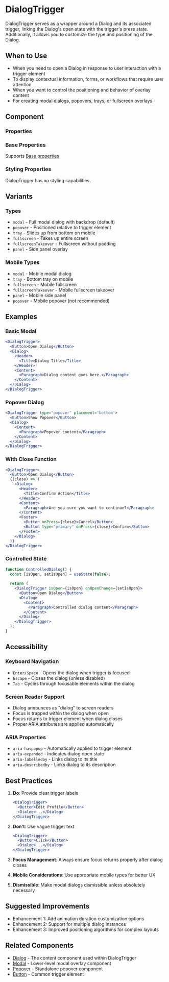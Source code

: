 
<Meta of={DialogTriggerStories} />

# DialogTrigger

DialogTrigger serves as a wrapper around a Dialog and its associated trigger, linking the Dialog's open state with the trigger's press state. Additionally, it allows you to customize the type and positioning of the Dialog.

## When to Use

- When you need to open a Dialog in response to user interaction with a trigger element
- To display contextual information, forms, or workflows that require user attention
- When you want to control the positioning and behavior of overlay content
- For creating modal dialogs, popovers, trays, or fullscreen overlays

## Component

### Properties

<Controls of={DialogTriggerStories.Default} />

### Base Properties

Supports [Base properties](/base-properties.md)

### Styling Properties

DialogTrigger has no styling capabilities.

## Variants

### Types

- `modal` - Full modal dialog with backdrop (default)
- `popover` - Positioned relative to trigger element
- `tray` - Slides up from bottom on mobile
- `fullscreen` - Takes up entire screen
- `fullscreenTakeover` - Fullscreen without padding
- `panel` - Side panel overlay

### Mobile Types

- `modal` - Mobile modal dialog
- `tray` - Bottom tray on mobile
- `fullscreen` - Mobile fullscreen
- `fullscreenTakeover` - Mobile fullscreen takeover
- `panel` - Mobile side panel
- `popover` - Mobile popover (not recommended)

## Examples

### Basic Modal

```jsx
<DialogTrigger>
  <Button>Open Dialog</Button>
  <Dialog>
    <Header>
      <Title>Dialog Title</Title>
    </Header>
    <Content>
      <Paragraph>Dialog content goes here.</Paragraph>
    </Content>
  </Dialog>
</DialogTrigger>
```

### Popover Dialog

```jsx
<DialogTrigger type="popover" placement="bottom">
  <Button>Show Popover</Button>
  <Dialog>
    <Content>
      <Paragraph>Popover content</Paragraph>
    </Content>
  </Dialog>
</DialogTrigger>
```

### With Close Function

```jsx
<DialogTrigger>
  <Button>Open Dialog</Button>
  {(close) => (
    <Dialog>
      <Header>
        <Title>Confirm Action</Title>
      </Header>
      <Content>
        <Paragraph>Are you sure you want to continue?</Paragraph>
      </Content>
      <Footer>
        <Button onPress={close}>Cancel</Button>
        <Button type="primary" onPress={close}>Confirm</Button>
      </Footer>
    </Dialog>
  )}
</DialogTrigger>
```

### Controlled State

```jsx
function ControlledDialog() {
  const [isOpen, setIsOpen] = useState(false);
  
  return (
    <DialogTrigger isOpen={isOpen} onOpenChange={setIsOpen}>
      <Button>Open Dialog</Button>
      <Dialog>
        <Content>
          <Paragraph>Controlled dialog content</Paragraph>
        </Content>
      </Dialog>
    </DialogTrigger>
  );
}
```

## Accessibility

### Keyboard Navigation

- `Enter/Space` - Opens the dialog when trigger is focused
- `Escape` - Closes the dialog (unless disabled)
- `Tab` - Cycles through focusable elements within the dialog

### Screen Reader Support

- Dialog announces as "dialog" to screen readers
- Focus is trapped within the dialog when open
- Focus returns to trigger element when dialog closes
- Proper ARIA attributes are applied automatically

### ARIA Properties

- `aria-haspopup` - Automatically applied to trigger element
- `aria-expanded` - Indicates dialog open state
- `aria-labelledby` - Links dialog to its title
- `aria-describedby` - Links dialog to its description

## Best Practices

1. **Do**: Provide clear trigger labels
   ```jsx
   <DialogTrigger>
     <Button>Edit Profile</Button>
     <Dialog>...</Dialog>
   </DialogTrigger>
   ```

2. **Don't**: Use vague trigger text
   ```jsx
   <DialogTrigger>
     <Button>Click</Button>
     <Dialog>...</Dialog>
   </DialogTrigger>
   ```

3. **Focus Management**: Always ensure focus returns properly after dialog closes
4. **Mobile Considerations**: Use appropriate mobile types for better UX
5. **Dismissible**: Make modal dialogs dismissible unless absolutely necessary

## Suggested Improvements

- Enhancement 1: Add animation duration customization options
- Enhancement 2: Support for multiple dialog instances
- Enhancement 3: Improved positioning algorithms for complex layouts

## Related Components

- [Dialog](/components/Dialog) - The content component used within DialogTrigger
- [Modal](/components/Modal) - Lower-level modal overlay component
- [Popover](/components/Popover) - Standalone popover component
- [Button](/components/Button) - Common trigger element
